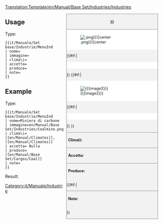<noinclude>[[Translation:Template/en/Manual/Base Set/Industries/Industries]]</noinclude><!--
Questo è un template per le industrie. '''DO NOT EDIT THIS PAGE''', edit the specific article instead.
--><!--
--><div style="float:right; width:300px; font-size:90%; border:1px solid gray; background-color:#f2f2f2; margin-left:10px; margin-bottom:10px">
<div style="text-align:center; border-bottom:1px solid gray; padding:5px"><strong>{{{nome|{{PAGENAME}}}}}</strong></div>
<div style="background-color:white; padding:5px">[[File:{{{immagine|{{PAGENAME}}.png}}}|center]]</div>
{{#if:{{{caption|}}}|<div style="text-align:center; background-color:white; padding:5px">{{{caption}}}</div>}}
{{#if:{{{image2|}}}|<div style="background-color:white; padding:5px">[[File:{{{image2}}}|center]]</div>
{{#if:{{{caption2|}}}|<div style="text-align:center; background-color:white; padding:5px">{{{caption2}}}</div>}}
}}<div style="border-top:1px solid gray; padding:5px"><strong>Clima\i:</strong> {{{climi}}}</div>
<div style="border-top:1px solid gray; padding:5px"><strong>Accetta:</strong> {{{accetta}}}</div>
<div style="border-top:1px solid gray; padding:5px"><strong>Produce:</strong> {{{produce}}}</div>
{{#if:{{{notes|}}}|<div style="border-top:1px solid gray; padding:5px"><strong>Note:</strong> {{{note|Nessuna}}}</div>}}
</div><noinclude>

{{en/-}}
==Usage==
Type:
<pre>{{it/Manuale/Set base/Industrie/MenuInd
| nome=
| immagine=
| clima\i=
| accetta=
| produce=
| note=
}}</pre>

==Example==
Type:
<pre>{{it/Manuale/Set base/Industrie/MenuInd
| nome=Miniera di carbone
| immagine=en/Manual/Base Set/Industries/Coalmine.png
| clima\i=[[en/Manual/Climates]], [[en/Manual/Climates]]
| accetta= Nulla
| produce= [[en/Manual/Base Set/Cargos/Coal]]
| note=
}}</pre>
Result:
{{it/Manuale/Set base/Industrie/MenuInd
| nome=Miniera di carbone
| immagine=en/Manual/Base Set/Industries/Coalmine.png
| clima\i=[[it/Manuale/Clima]], [[it/Manuale/Clima]]
| accetta= Nulla
| produce= [[en/Manual/Base Set/Cargos/Coal]]
| note=
}}
</noinclude><includeonly>
[[Category:it/Manuale/Industrie]]</includeonly>